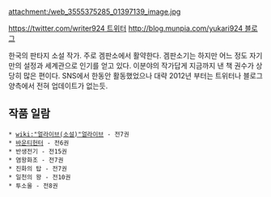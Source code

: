 attachment:/web_3555375285_01397139_image.jpg

[[https://twitter.com/writer924 트위터]] [[http://blog.munpia.com/yukari924 블로그]]

한국의 판타지 소설 작가. 주로 겜판소에서 활약한다. 겜판소기는 하지만 어느 정도 자기만의 설정과 세계관으로 인기를 얻고 있다. 이분야의 작가답게 지금까지 낸 책 권수가 상당히 많은 편이다. SNS에서 한동안 활동했었으나 대략 2012년 부터는 트위터나 블로그 양측에서 전혀 업데이트가 없는듯. 

== 작품 일람 ==
 * [[wiki:"얼라이브(소설)"얼라이브]] - 전7권
 * [[바운티헌터]] - 전6권
 * 반생전기 - 전15권
 * 염왕화조 - 전7권
 * 진화의 탑 - 전7권
 * 일천의 왕 - 전10권
 * 투소울 - 전8권
